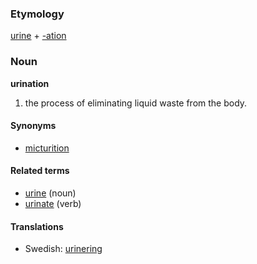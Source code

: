 ===Etymology===
[[urine]] + [[-ation]]

===Noun===
'''urination'''

# the process of eliminating liquid waste from the body.

====Synonyms====
*[[micturition]]

====Related terms====
*[[urine]] (noun)
*[[urinate]] (verb)


====Translations====
*Swedish: [[urinering]]